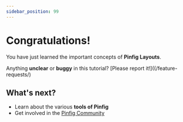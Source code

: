 ```yaml
---
sidebar_position: 99
---
```


# Congratulations!

You have just learned the important concepts of **Pinfig Layouts**.

Anything **unclear** or **buggy** in this tutorial? [Please report it!]((/feature-requests/)

## What's next?

- Learn about the various **tools of Pinfig**
- Get involved in the [Pinfig Community](/community/support)
